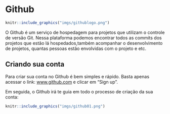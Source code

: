# Github {#github}

```r
knitr::include_graphics("imgs/githublogo.png")
```

O Github é um serviço de hospedagem para projetos que utilizam o controle de versão Git. Nessa plataforma podemos encontrar todos as commits dos projetos que estão lá hospedados,também acompanhar o desenvolvimento de projetos, quantas pessoas estão envolvidas com o projeto e etc.

## Criando sua conta

Para criar sua conta no Github é bem simples e rápido. Basta apenas acessar o link: [www.github.com](https://www.github.com) e clicar em "Sign up".

Em seguida, o Github irá te guia em todo o processo de criação da sua conta:

```r
knitr::include_graphics("imgs/github01.png")
```

